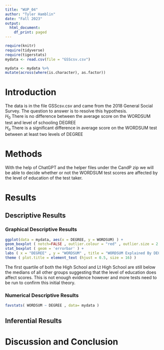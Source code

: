 ```yaml
---
title: "WUP_04"
author: "Tyler Hamblin"
date: "Fall 2023"
output:
  html_document:
    df_print: paged
---
```


```r
require(knitr)
require(tidyverse)
require(tigerstats)
mydata <- read.csv(file = "GSScsv.csv")
```

```r
mydata <- mydata %>%
mutate(across(where(is.character), as.factor))
```



# Introduction

<!--In this section you explain what you are trying to show.  Where did the data come from?  What is the research or other question you are trying to answer?!-->

The data is in the file GSScsv.csv and came from the 2018 General Social Survey.  The question to answer is to resolve this hypothesis.  
$H_0$ There is no difference between the average score on the WORDSUM test and level of schooling DEGREE  
$H_a$ There is a significant difference in average score on the WORDSUM test between at least two levels of DEGREE  

# Methods

<!--Mention that you intend to use chatGPT to the greatest extent possible. Give credit to chatGPT when you use it to create code in your report. Decide on your methods:  use "variable analysis" or other appropriate descriptors.  Make sure to choose at least one graphical method and at least one numerical method.!-->

With the help of ChatGPT and the helper files under the CandP zip we will be able to decide whether or not the WORDSUM test scores are affected by the level of education of the test taker. 



# Results

<!--Divide this section into two sub-sections:  One for your descriptive  results and one for your inferential results.!-->

## Descriptive Results

### Graphical Descriptive Results

<!--Graphical results here.  Make sure to show your code.  Provide appropriate labels for axes, giving units if possible, and provide a good title for the graph, too.  Use the graphical results to describe the patterns if any that exist in the data as focused toward the research question!-->

```r
ggplot(data = mydata, aes(x = DEGREE, y = WORDSUM) ) +
geom_boxplot ( notch=FALSE , outlier.colour = "red" , outlier.size = 2 , fill = "darkgray" ) +
stat_boxplot ( geom = 'errorbar' ) +
labs ( x = "DEGREE" , y = "WORDSUM" , title = "WORDSUM Explained By DEGREE" ) +
theme ( plot.title = element_text (hjust = 0.5, size = 16) )
```

The first quartile of both the High School and Lt High School are still below the medians of all other groups suggesting that the level of education does affect scores. This is not enough evidence however and more tests need to be run to confirm this initial theory. 

### Numerical Descriptive Results

<!--Numerical results go here. Use the numerical results to describe the patterns if any that exist in the data as focused toward the research question!-->

```r
favstats( WORDSUM ~ DEGREE , data= mydata )
```

## Inferential Results

<!--State hypothesis clearly.  Make sure your discussion of the inferential test covers all the aspects that the test output produces, such as test statistic, p-value etc.  Make a decision about the null hypothesis, explain the assumptions on which the selected test/procedure was based, and why the chosen procedure satisfys the assumptions and is appropriate to answer the research question!-->






# Discussion and Conclusion

<!--Discussion and conclusion here.  If you found a relationship be sure to consider whether the relationship occurs because one of the variavbles causes the other, or whether they perhasps are related for some other reason.  Watch the chapter 6 videos from the GeorgeTown videos collection.!-->





